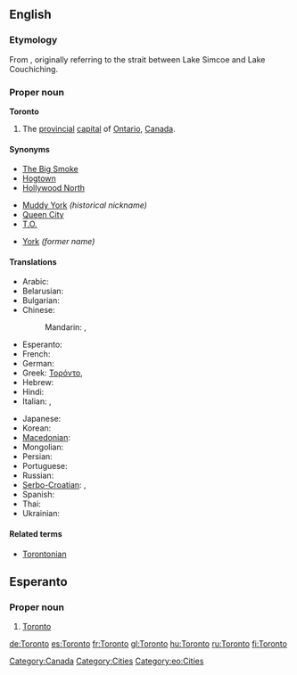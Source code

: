 ==English==
{{wikipedia}}

===Etymology===
From {{etyl|moh}} {{term|tkaronto||where trees stand in water}}, originally referring to the strait between Lake Simcoe and Lake Couchiching.

===Proper noun===
'''Toronto'''

# The [[provincial]] [[capital]] of [[Ontario]], [[Canada]].

====Synonyms====
{{top3}}
* [[Big Smoke|The Big Smoke]]
* [[Hogtown]]
* [[Hollywood North]]
{{mid3}}
* [[Muddy York]] ''(historical nickname)''
* [[Queen City]]
* [[T.O.]]
{{mid3}}
* [[York]] ''(former name)''
{{bottom}}

====Translations====
{{trans-top|provincial capital on Ontario, Canada}}
* Arabic: {{t|ar|تورونتو|m|tr=turuuntu, torontu|sc=Arab}}
* Belarusian: {{t|be|Таронта|m|tr=Tarónta|sc=Cyrl}}
* Bulgarian: {{t|bg|Торонто|tr=Torónto|sc=Cyrl}}
* Chinese:
*: Mandarin: {{t|zh|多倫多|sc=Hani}},  {{t|zh|多伦多|tr=Duōlúnduō|sc=Hani}}
* Esperanto: {{t|eo|Toronto}}
* French: {{t+|fr|Toronto}}
* German: {{t|de|Toronto|n}}
* Greek: [[Τορόντο]],  {{t|el|Τορόντο|tr=Torónto|sc=Grek}}
* Hebrew: {{t|he|טורונטו|sc=Hebr}}
* Hindi: {{t|hi|टोरंटो|tr=ṭōraṇṭō|sc=Deva}}
* Italian: {{t-|it|Toronto}},  {{t|it|Toronto|m}}
{{trans-mid}}
* Japanese: {{t-|ja|トロント|tr=Toronto}}
* Korean: {{t|ko|토론토|tr=Toronto|sc=Kore}}
* [[Macedonian]]: {{t|mk|Торонто|tr=Torónto|sc=Cyrl}}
* Mongolian: {{t|mn|Торонто|tr=Torónto|sc=Cyrl}}
* Persian: {{t|fa|تورنتو|sc=fa-Arab}}
* Portuguese: {{t|pt|Toronto|m}}
* Russian: {{t|ru|Торонто|tr=Torónto|sc=Cyrl}} {{indeclinable}}
* [[Serbo-Croatian]]: {{t|sh|Торонто|sc=Cyrl}},  {{t|sh|Toronto|sc=Cyrl}}
* Spanish: {{t|es|Toronto|m}}
* Thai: {{t|th|โทรอนโต|sc=Thai}}
* Ukrainian: {{t|uk|Торонто|m|tr=Torónto|sc=Cyrl}}
{{trans-bottom}}

====Related terms====
* [[Torontonian]]

[[Category:Canada]]
[[Category:Cities]]

==Esperanto==
===Proper noun===
{{eo-proper noun}}

# [[#English|Toronto]]

[[Category:eo:Cities]]

[[de:Toronto]]
[[es:Toronto]]
[[fr:Toronto]]
[[gl:Toronto]]
[[hu:Toronto]]
[[ru:Toronto]]
[[fi:Toronto]]